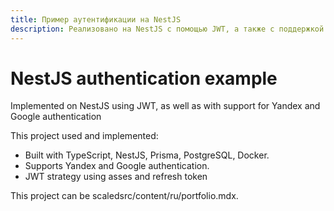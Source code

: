 ```yaml
---
title: Пример аутентификации на NestJS
description: Реализовано на NestJS с помощью JWT, а также с поддержкой Яндекс и Гугл аутентификацией.
---
```


# NestJS authentication example

Implemented on NestJS using JWT, as well as with support for Yandex and Google authentication

This project used and implemented:

- Built with TypeScript, NestJS, Prisma, PostgreSQL, Docker.
- Supports Yandex and Google authentication.
- JWT strategy using asses and refresh token

This project can be scaledsrc/content/ru/portfolio.mdx.
